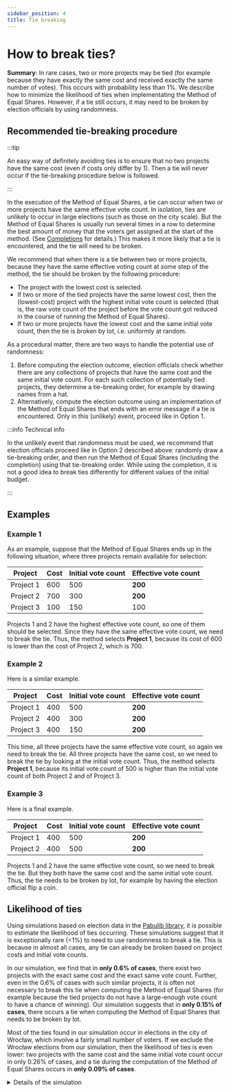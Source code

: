 ```yaml
---
sidebar_position: 4
title: Tie breaking
---
```



# How to break ties?

<div class="summary">
<b>Summary</b>:
In rare cases, two or more projects may be tied (for example because they have exactly the same cost and received exactly the same number of votes).
This occurs with probability less than 1%.
We describe how to minimize the likelihood of ties when implementating the Method of Equal Shares.
However, if a tie still occurs, it may need to be broken by election officials by using randomness.
</div>

## Recommended tie-breaking procedure

:::tip

An easy way of definitely avoiding ties is to ensure that no two projects have the same cost (even if costs only differ by <Currency>1</Currency>). Then a tie will never occur if the tie-breaking procedure below is followed.

:::

In the execution of the Method of Equal Shares, a tie can occur when two or more projects have the same effective vote count.
In isolation, ties are unlikely to occur in large elections (such as those on the city scale).
But the Method of Equal Shares is usually run several times in a row to determine the best amount of money that the voters get assigned at the start of the method. 
(See [Completions](completion) for details.)
This makes it more likely that a tie is encountered, and the tie will need to be broken.

We recommend that when there is a tie between two or more projects, because they have the same effective voting count at some step of the method,
the tie should be broken by the following procedure:
* The project with the lowest cost is selected.
* If two or more of the tied projects have the same lowest cost, then the (lowest-cost) project with the highest initial vote count is selected (that is, the raw vote count of the project before the vote count got reduced in the course of running the Method of Equal Shares).
* If two or more projects have the lowest cost and the same initial vote count, then the tie is broken by lot, i.e. uniformly at random.

As a procedural matter, there are two ways to handle the potential use of randomness:
1. Before computing the election outcome, election officials check whether there are any collections of projects that have the same cost and the same initial vote count. For each such collection of potentially tied projects, they determine a tie-breaking order, for example by drawing names from a hat.
2. Alternatively, compute the election outcome using an implementation of the Method of Equal Shares that ends with an error message if a tie is encountered. Only in this (unlikely) event, proceed like in Option 1.

:::info Technical info

In the unlikely event that randomness must be used, we recommend that
election officials proceed like in Option 2 described above:
randomly draw a tie-breaking order, and then run the Method of Equal Shares (including the completion) using that tie-breaking order.
While using the completion, it is not a good idea to break ties differently for different values of the initial budget.

:::

## Examples

### Example 1
As an example, suppose that the Method of Equal Shares ends up in the following situation, where three projects remain available for selection:

| Project | Cost | Initial vote count | Effective vote count |
| --- | --- | --- | --- |
| Project 1 | <Currency>600</Currency> | 500 | **200** |
| Project 2 | <Currency>700</Currency> | 300 | **200** |
| Project 3 | <Currency>100</Currency> | 150 | 100 |

Projects 1 and 2 have the highest effective vote count, so one of them should be selected. 
Since they have the same effective vote count, we need to break the tie.
Thus, the method selects **Project 1**, because its cost of <Currency>600</Currency> is lower than the cost of Project 2, which is <Currency>700</Currency>.

### Example 2

Here is a similar example.

| Project | Cost | Initial vote count | Effective vote count |
| --- | --- | --- | --- |
| Project 1 | <Currency>400</Currency> | 500 | **200** |
| Project 2 | <Currency>400</Currency> | 300 | **200** |
| Project 3 | <Currency>400</Currency> | 150 | **200** |

This time, all three projects have the same effective vote count, so again we need to break the tie.
All three projects have the same cost, so we need to break the tie by looking at the initial vote count.
Thus, the method selects **Project 1**, because its initial vote count of 500 is higher than the initial vote count of both Project 2 and of Project 3.

### Example 3

Here is a final example.

| Project | Cost | Initial vote count | Effective vote count |
| --- | --- | --- | --- |
| Project 1 | <Currency>400</Currency> | 500 | **200** |
| Project 2 | <Currency>400</Currency> | 500 | **200** |

Projects 1 and 2 have the same effective vote count, so we need to break the tie.
But they both have the same cost and the same initial vote count.
Thus, the tie needs to be broken by lot, for example by having the election official flip a coin.

## Likelihood of ties

Using simulations based on election data in the [Pabulib library](http://pabulib.org/), it is possible to estimate the likelihood of ties occurring.
These simulations suggest that it is exceptionally rare (<1%) to need to use randomness to break a tie.
This is because in almost all cases, any tie can already be broken based on project costs and initial vote counts.

In our simulation, we find that in **only 0.6% of cases**, there exist two projects with the exact same cost and the exact same vote count.
Further, even in the 0.6% of cases with such similar projects, it is often not necessary to break this tie when computing the Method of Equal Shares
(for example because the tied projects do not have a large-enough vote count to have a chance of winning).
Our simulation suggests that in **only 0.15% of cases**, there occurs a tie when computing the Method of Equal Shares that needs to be broken by lot.

Most of the ties found in our simulation occur in elections in the city of Wrocław, which involve a fairly small number of voters.
If we exclude the Wrocław elections from our simulation, then the likelihood of ties is even lower:
two projects with the same cost and the same initial vote count occur in only 0.26% of cases, 
and a tie during the computation of the Method of Equal Shares occurs in **only 0.09% of cases**.

<details>
<summary>Details of the simulation</summary>

The simulation was performed in January 2023 using election data from Pabulib based on PB elections that used approval voting. There are 480 such datasets, coming from the Polish cities of Gdansk, Warsaw, Wrocław, and Zabrze. When excluding the Wrocław elections, the simulation involves 383 datasets. 

In order to get a more precise estimate of the likelihood of a tie occurring, for each dataset, we ran a simulation 100 times.
In each iteration, we randomly sampled between 30% and 80% of the voters from the dataset (thereby obtaining a random smaller election), and then checked whether the smaller election contained a pair of projects with the same cost and the same initial vote count.
For those instances where such a pair of projects was found, we then checked whether the Method of Equal Shares (using the standard [completion](completion) method) would encounter a tie when computing the election outcome.

If we only look at the actual, original elections (without randomly sampling a subset of voters), then a pair of projects with the same cost and the same initial vote count occurs in 1.25% of elections, with Equal Shares encountering a tie in 0.21% of elections. Excluding the Wrocław elections, the numbers are 0.5% and 0.0% respectively.

The simulation code is [available on GitHub](https://gist.github.com/DominikPeters/2208ca4c7c1464bc1d3956829195f20a).
</details>